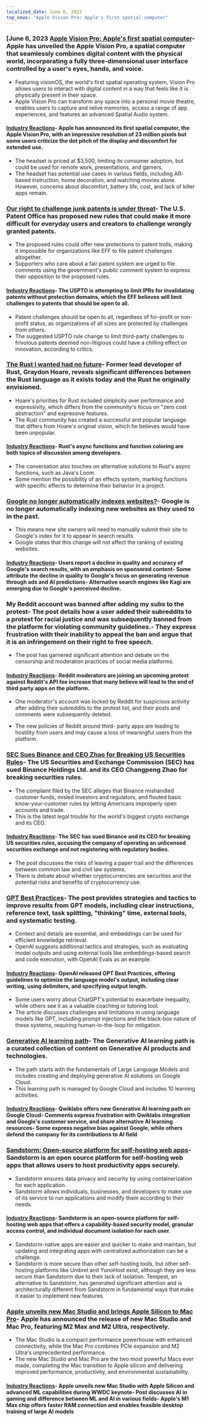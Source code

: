 ```yaml
---
localized_date: June 6, 2023
top_news: "Apple Vision Pro: Apple's first spatial computer"
---
```




<CallToAction />

<Steps>

### [June 6, 2023 [Apple Vision Pro: Apple's first spatial computer](https://www.apple.com/newsroom/2023/06/introducing-apple-vision-pro/)- Apple has unveiled the Apple Vision Pro, a spatial computer that seamlessly combines digital content with the physical world, incorporating a fully three-dimensional user interface controlled by a user's eyes, hands, and voice.

- Featuring visionOS, the world's first spatial operating system, Vision Pro allows users to interact with digital content in a way that feels like it is physically present in their space.
- Apple Vision Pro can transform any space into a personal movie theatre, enables users to capture and relive memories, access a range of app experiences, and features an advanced Spatial Audio system.

#### [Industry Reactions](http://news.ycombinator.com/item?id=36201593)- Apple has announced its first spatial computer, the Apple Vision Pro, with an impressive resolution of 23 million pixels but some users criticize the dot pitch of the display and discomfort for extended use.

- The headset is priced at $3,500, limiting its consumer adoption, but could be used for remote work, presentations, and gamers.
- The headset has potential use cases in various fields, including AR‐based instruction, home decoration, and watching movies alone. However, concerns about discomfort, battery life, cost, and lack of killer apps remain.

### [Our right to challenge junk patents is under threat](https://www.eff.org/deeplinks/2023/06/our-right-challenge-junk-patents-under-threat)- The U.S. Patent Office has proposed new rules that could make it more difficult for everyday users and creators to challenge wrongly granted patents.

- The proposed rules could offer new protections to patent trolls, making it impossible for organizations like EFF to file patent challenges altogether.
- Supporters who care about a fair patent system are urged to file comments using the government's public comment system to express their opposition to the proposed rules.

#### [Industry Reactions](http://news.ycombinator.com/item?id=36198329)- The USPTO is attempting to limit IPRs for invalidating patents without protection domains, which the EFF believes will limit challenges to patents that should be open to all.

- Patent challenges should be open to all, regardless of for-profit or non-profit status, as organizations of all sizes are protected by challenges from others.
- The suggested USPTO rule change to limit third-party challenges to frivolous patents deemed non-litigious could have a chilling effect on innovation, according to critics.

### [The Rust I wanted had no future](https://graydon2.dreamwidth.org/307291.html)- Former lead developer of Rust, Graydon Hoare, reveals significant differences between the Rust language as it exists today and the Rust he originally envisioned.

- Hoare's priorities for Rust included simplicity over performance and expressivity, which differs from the community's focus on "zero cost abstraction" and expressive features.
- The Rust community has created a successful and popular language that differs from Hoare's original vision, which he believes would have been unpopular.

#### [Industry Reactions](http://news.ycombinator.com/item?id=36193326)- Rust's async functions and function coloring are both topics of discussion among developers.

- The conversation also touches on alternative solutions to Rust's async functions, such as Java's Loom.
- Some mention the possibility of an effects system, marking functions with specific effects to determine their behavior in a project.

### [Google no longer automatically indexes websites?](https://natehoffelder.com/blog/google-no-longer-automatically-indexes-websites-wtf/)- Google is no longer automatically indexing new websites as they used to in the past.

- This means new site owners will need to manually submit their site to Google's index for it to appear in search results.
- Google states that this change will not affect the ranking of existing websites.

#### [Industry Reactions](http://news.ycombinator.com/item?id=36195600)- Users report a decline in quality and accuracy of Google's search results, with an emphasis on sponsored content- Some attribute the decline in quality to Google's focus on generating revenue through ads and AI predictions- Alternative search engines like Kagi are emerging due to Google's perceived decline.

### My Reddit account was banned after adding my subs to the protest- The post details how a user added their subreddits to a protest for racial justice and was subsequently banned from the platform for violating community guidelines.- They express frustration with their inability to appeal the ban and argue that it is an infringement on their right to free speech.

- The post has garnered significant attention and debate on the censorship and moderation practices of social media platforms.

#### [Industry Reactions](http://news.ycombinator.com/item?id=36192312)- Reddit moderators are joining an upcoming protest against Reddit's API fee increase that many believe will lead to the end of third party apps on the platform.

- One moderator's account was locked by Reddit for suspicious activity after adding their subreddits to the protest list, and their posts and comments were subsequently deleted.

- The new policies of Reddit around third- party apps are leading to hostility from users and may cause a loss of meaningful users from the platform.

### [SEC Sues Binance and CEO Zhao for Breaking US Securities Rules](https://www.bloomberg.com/news/articles/2023-06-05/sec-sues-binance-and-ceo-zhao-for-breaking-us-securities-rules)- The US Securities and Exchange Commission (SEC) has sued Binance Holdings Ltd. and its CEO Changpeng Zhao for breaking securities rules.

- The complaint filed by the SEC alleges that Binance mishandled customer funds, misled investors and regulators, and flouted basic know-your-customer rules by letting Americans improperly open accounts and trade.
- This is the latest legal trouble for the world's biggest crypto exchange and its CEO.

#### [Industry Reactions](http://news.ycombinator.com/item?id=36197353)- The SEC has sued Binance and its CEO for breaking US securities rules, accusing the company of operating an unlicensed securities exchange and not registering with regulatory bodies.

- The post discusses the risks of leaving a paper trail and the differences between common law and civil law systems.
- There is debate about whether cryptocurrencies are securities and the potential risks and benefits of cryptocurrency use.

### [GPT Best Practices](https://platform.openai.com/docs/guides/gpt-best-practices)- The post provides strategies and tactics to improve results from GPT models, including clear instructions, reference text, task splitting, "thinking" time, external tools, and systematic testing.

- Context and details are essential, and embeddings can be used for efficient knowledge retrieval.
- OpenAI suggests additional tactics and strategies, such as evaluating model outputs and using external tools like embeddings-based search and code execution, with OpenAI Evals as an example.

#### [Industry Reactions](http://news.ycombinator.com/item?id=36197291)- OpenAI released GPT Best Practices, offering guidelines to optimize the language model's output, including clear writing, using delimiters, and specifying output length.

- Some users worry about ChatGPT's potential to exacerbate inequality, while others see it as a valuable coaching or tutoring tool.
- The article discusses challenges and limitations in using language models like GPT, including prompt injections and the black-box nature of these systems, requiring human-in-the-loop for mitigation.

### [Generative AI learning path](https://www.cloudskillsboost.google/paths/118)- The Generative AI learning path is a curated collection of content on Generative AI products and technologies.

- The path starts with the fundamentals of Large Language Models and includes creating and deploying generative AI solutions on Google Cloud.
- This learning path is managed by Google Cloud and includes 10 learning activities.

#### [Industry Reactions](http://news.ycombinator.com/item?id=36192195)- Qwiklabs offers new Generative AI learning path on Google Cloud- Comments express frustration with Qwiklabs integration and Google's customer service, and share alternative AI learning resources- Some express negative bias against Google, while others defend the company for its contributions to AI field

### [Sandstorm: Open-source platform for self-hosting web apps](https://sandstorm.io/)- Sandstorm is an open source platform for self-hosting web apps that allows users to host productivity apps securely.

- Sandstorm ensures data privacy and security by using containerization for each application.
- Sandstorm allows individuals, businesses, and developers to make use of its service to run applications and modify them according to their needs.

#### [Industry Reactions](http://news.ycombinator.com/item?id=36192777)- Sandstorm is an open-source platform for self-hosting web apps that offers a capability-based security model, granular access control, and individual document isolation for each user.

- Sandstorm-native apps are easier and quicker to make and maintain, but updating and integrating apps with centralized authorization can be a challenge.
- Sandstorm is more secure than other self-hosting tools, but other self-hosting platforms like Umbrel and YunoHost exist, although they are less secure than Sandstorm due to their lack of isolation. Tempest, an alternative to Sandstorm, has generated significant attention and is architecturally different from Sandstorm in fundamental ways that make it easier to implement new features.

### [Apple unveils new Mac Studio and brings Apple Silicon to Mac Pro](https://www.apple.com/newsroom/2023/06/apple-unveils-new-mac-studio-and-brings-apple-silicon-to-mac-pro/)- Apple has announced the release of new Mac Studio and Mac Pro, featuring M2 Max and M2 Ultra, respectively.

- The Mac Studio is a compact performance powerhouse with enhanced connectivity, while the Mac Pro combines PCIe expansion and M2 Ultra's unprecedented performance.
- The new Mac Studio and Mac Pro are the two most powerful Macs ever made, completing the Mac transition to Apple silicon and delivering improved performance, productivity, and environmental sustainability.

#### [Industry Reactions](http://news.ycombinator.com/item?id=36199639)- Apple unveils new Mac Studio with Apple Silicon and advanced ML capabilities during WWDC keynote- Post discusses AI in gaming and difference between ML and AI in various fields- Apple's M1 Max chip offers faster RAM connection and enables feasible desktop training of large AI models

</Steps>
